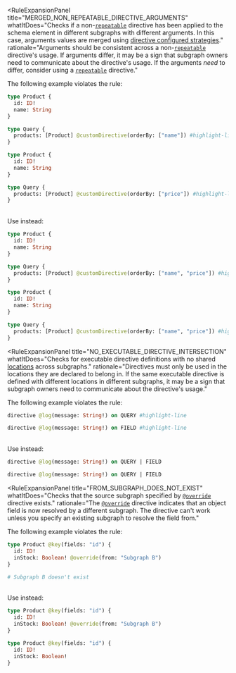 <RuleExpansionPanel
  title="DIRECTIVE_COMPOSITION"
  whatItDoes="Checks for issues when composing custom directives."
/>

<RuleExpansionPanel
  title="MERGED_NON_REPEATABLE_DIRECTIVE_ARGUMENTS"
  whatItDoes="Checks if a non-[`repeatable`](https://spec.graphql.org/draft/#sel-GAHnBRVABeBoB_2T) directive has been applied to the schema element in different subgraphs with different arguments. In this case, arguments values are merged using [directive configured strategies](/apollo-server/schema/directives/#in-subgraphs)."
  rationale="Arguments should be consistent across a non-[`repeatable`](https://spec.graphql.org/draft/#sel-GAHnBRVABeBoB_2T) directive's usage. If arguments differ, it may be a sign that subgraph owners need to communicate about the directive's usage. If the arguments _need_ to differ, consider using a [`repeatable`](https://spec.graphql.org/draft/#sel-GAHnBRVABeBoB_2T) directive."
>

The following example violates the rule:
<br/>

```graphql title="❌ Subgraph A" disableCopy=true showLineNumbers=false
type Product {
  id: ID!
  name: String
}

type Query {
  products: [Product] @customDirective(orderBy: ["name"]) #highlight-line
}
```

```graphql title="❌ Subgraph B" disableCopy=true showLineNumbers=false
type Product {
  id: ID!
  name: String
}

type Query {
  products: [Product] @customDirective(orderBy: ["price"]) #highlight-line
}
```
<br/>
Use instead:
<br/>

```graphql title="✅ Subgraph A" disableCopy=true showLineNumbers=false
type Product {
  id: ID!
  name: String
}

type Query {
  products: [Product] @customDirective(orderBy: ["name", "price"]) #highlight-line
}
```

```graphql title="✅ Subgraph B" disableCopy=true showLineNumbers=false
type Product {
  id: ID!
  name: String
}

type Query {
  products: [Product] @customDirective(orderBy: ["name", "price"]) #highlight-line
}
```

</RuleExpansionPanel>

<RuleExpansionPanel
  title="NO_EXECUTABLE_DIRECTIVE_INTERSECTION"
  whatItDoes="Checks for executable directive definitions with no shared [locations](https://spec.graphql.org/June2018/#ExecutableDirectiveLocation) across subgraphs."
  rationale="Directives must only be used in the locations they are declared to belong in. If the same executable directive is defined with different locations in different subgraphs, it may be a sign that subgraph owners need to communicate about the directive's usage."
>

The following example violates the rule:
<br/>

```graphql title="❌ Subgraph A" disableCopy=true showLineNumbers=false
directive @log(message: String!) on QUERY #highlight-line
```

```graphql title="❌ Subgraph B" disableCopy=true showLineNumbers=false
directive @log(message: String!) on FIELD #highlight-line
```


<br/>
Use instead:
<br/>


```graphql title="✅ Subgraph A" disableCopy=true showLineNumbers=false
directive @log(message: String!) on QUERY | FIELD
```

```graphql title="✅ Subgraph B" disableCopy=true showLineNumbers=false
directive @log(message: String!) on QUERY | FIELD
```

</RuleExpansionPanel>

<RuleExpansionPanel
  title="FROM_SUBGRAPH_DOES_NOT_EXIST"
  whatItDoes="Checks that the source subgraph specified by [`@override`](/federation/federated-types/federated-directives/#override) directive exists."
  rationale="The [`@override`](/federation/federated-types/federated-directives/#override) directive indicates that an object field is now resolved by a different subgraph. The directive can't work unless you specify an existing subgraph to resolve the field from."
>

The following example violates the rule:
<br/>

```graphql title="❌ Subgraph A" disableCopy=true showLineNumbers=false {3}
type Product @key(fields: "id") {
  id: ID!
  inStock: Boolean! @override(from: "Subgraph B")
}
```

```graphql title="❌ Subgraph B" disableCopy=true showLineNumbers=false
# Subgraph B doesn't exist
```
<br/>
Use instead:
<br/>

```graphql title="✅ Subgraph A" disableCopy=true showLineNumbers=false {3}
type Product @key(fields: "id") {
  id: ID!
  inStock: Boolean! @override(from: "Subgraph B")
}
```

```graphql title="✅ Subgraph B" disableCopy=true showLineNumbers=false
type Product @key(fields: "id") {
  id: ID!
  inStock: Boolean!
}
```
</RuleExpansionPanel>